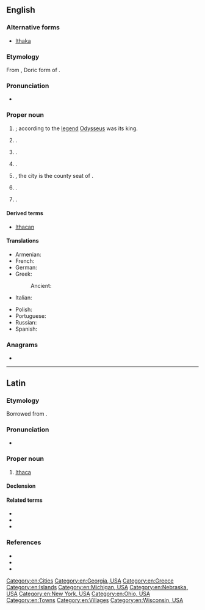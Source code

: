 ==English==
{{wikipedia}}

===Alternative forms===
* [[Ithaka]]

===Etymology===
From {{der|en|grc|Ἰθάκα}}, Doric form of {{m|grc|Ἰθάκη}}.

===Pronunciation===
* {{IPA|en|/ˈɪθəkə/}}

===Proper noun===
{{en-proper noun}}

# {{place|en|island|sea/Ionian Sea}}; according to the [[legend]] [[Odysseus]] was its king.
# {{place|en|community|s/Georgia|c/USA}}.
# {{place|en|city|s/Michigan|;|county seat|co/Gratiot County}}.
# {{place|en|village|s/Nebraska}}.
# {{place|en|city/and/town|s/New York}}, the city is the county seat of {{l|en|Tompkins County}}.
# {{place|en|village|s/Ohio}}.
# {{place|en|town|s/Wisconsin}}.

====Derived terms====
* [[Ithacan]]

====Translations====
{{trans-top|island}}
* Armenian: {{t+|hy|Իթակե|sc=Armn}}
* French: {{t+|fr|Ithaque|f}}
* German: {{t+|de|Ithaka|n}}
* Greek: {{t+|el|Ιθάκη|f}}
*: Ancient: {{t|grc|Ἰθάκη|f}}
* Italian: {{t|it|Itaca|f}}
{{trans-mid}}
* Polish: {{t+|pl|Itaka|f}}
* Portuguese: {{t+|pt|Ítaca|f}}
* Russian: {{t|ru|Итака}}
* Spanish: {{t+|es|Ítaca|f}}
{{trans-bottom}}

===Anagrams===
* {{anagrams|en|a=aachit|Cahita}}

[[Category:en:Cities]]
[[Category:en:Georgia, USA]]
[[Category:en:Greece]]
[[Category:en:Islands]]
[[Category:en:Michigan, USA]]
[[Category:en:Nebraska, USA]]
[[Category:en:New York, USA]]
[[Category:en:Ohio, USA]]
[[Category:en:Towns]]
[[Category:en:Villages]]
[[Category:en:Wisconsin, USA]]

----

==Latin==

===Etymology===
Borrowed from {{bor|la|grc|Ἰθάκη}}.

===Pronunciation===
* {{la-IPA}}

===Proper noun===
{{la-proper noun|Ithaca<1>}}

# [[#English|Ithaca]]

====Declension====
{{la-ndecl|Ithaca<1>}}

====Related terms====
* {{l|la|Ithacensis}}
* {{l|la|Ithacēsius}}
* {{l|la|Ithacus}}

===References===
* {{R:L&S}}
* {{R:Gaffiot}}
* {{R:Smith's Geography}}

{{topics|la|Greece|Islands}}